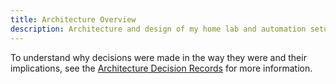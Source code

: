 ```yaml
---
title: Architecture Overview
description: Architecture and design of my home lab and automation setup.
---
```


To understand why decisions were made in the way they were and their implications, see the [Architecture Decision Records](https://adr.smith-simms.family) for more information.
